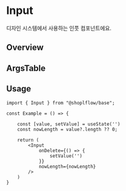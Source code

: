
<Meta of={InputStories} />

# Input
디자인 시스템에서 사용하는 인풋 컴포넌트에요.


## Overview

<Canvas of={InputStories.Playground} />

## ArgsTable

<ArgsTable of={Input} />

## Usage

```tsx
import { Input } from "@shoplflow/base";

const Example = () => {

    const [value, setValue] = useState('')
    const nowLength = value?.length ?? 0;

    return (
        <Input 
            onDelete={() => {
                setValue('')
            }}
            nowLength={nowLength}   
        />
    )
}
```

